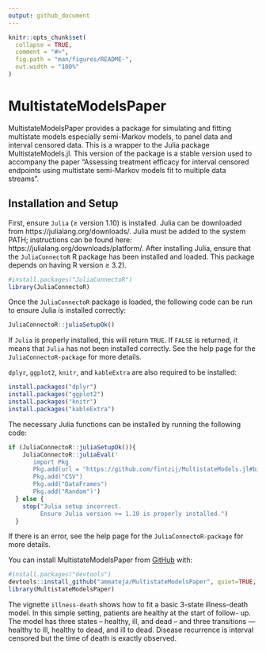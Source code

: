 ```yaml
---
output: github_document
---
```


<!-- README.md is generated from README.Rmd. Please edit that file -->

```r
knitr::opts_chunk$set(
  collapse = TRUE,
  comment = "#>",
  fig.path = "man/figures/README-",
  out.width = "100%"
)
```

# MultistateModelsPaper

<!-- badges: start -->
<!-- badges: end -->

MultistateModelsPaper provides a package for simulating and fitting multistate models
especially semi-Markov models, to panel data and interval censored data. 
This is a wrapper to the Julia package MultistateModels.jl. 
This version of the package is a stable version used to accompany the paper
"Assessing treatment efficacy for interval censored endpoints using multistate semi-Markov models fit to multiple data streams". 




## Installation and Setup

First, ensure `Julia` (<span>&#8805;</span> version 1.10) is installed. Julia can be downloaded from https://julialang.org/downloads/. Julia must be added to the system PATH; instructions can be found here: https://julialang.org/downloads/platform/. After installing Julia, ensure that the `JuliaConnectoR` R package has been installed and loaded. This package depends on having R version <span>&#8805;</span> 3.2).

```r
#install.packages("JuliaConnectoR")
library(JuliaConnectoR)
```

Once the `JuliaConnectoR` package is loaded, the following code can be run to ensure Julia is installed correctly:

```r
JuliaConnectoR::juliaSetupOk()
```

If `Julia` is properly installed, this will return `TRUE`. If `FALSE` is returned, it means that `Julia` has not been installed correctly. See the help page for the `JuliaConnectoR-package` for more details. 

`dplyr`, `ggplot2`, `knitr`, and `kableExtra` are also required to be installed:

```r
install.packages("dplyr")
install.packages("ggplot2")
install.packages("knitr")
install.packages("kableExtra")
```

The necessary Julia functions can be installed by running the following code:

```r
if (JuliaConnectoR::juliaSetupOk()){
    JuliaConnectoR::juliaEval('
       import Pkg
       Pkg.add(url = "https://github.com/fintzij/MultistateModels.jl#biostatistics_manuscript_2024")
       Pkg.add("CSV")
       Pkg.add("DataFrames")
       Pkg.add("Random")')
  } else {
    stop("Julia setup incorrect.
         Ensure Julia version >= 1.10 is properly installed.")
  }
```


If there is an error, see the help page for the `JuliaConnectoR-package` for more details. 

You can install MultistateModelsPaper from
[GitHub](https://github.com/) with:

```r
#install.packages("devtools")
devtools::install_github("ammateja/MultistateModelsPaper", quiet=TRUE, build_vignettes = TRUE)
library(MultistateModelsPaper)
```


The vignette `illness-death` shows how to fit a basic 3-state illness-death model. 
In this simple setting, patients are healthy at the start of follow-
up. The model has three states – healthy, ill, and dead – and three transitions — healthy to ill, healthy to dead, and ill to dead. Disease recurrence is interval censored but the time
of death is exactly observed.

